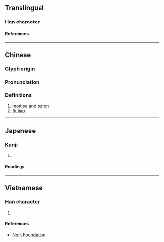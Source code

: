 {{character info/new}}
==Translingual==

===Han character===
{{Han char|rn=75|rad=木|as=10|sn=14|four=|canj=DOGJ|ids=⿰木隼}}

====References====
{{Han ref|kx=0544.080|dkj=15264|dj=0931.270|hdz=21264.110|uh=69AB}}

----

==Chinese==
{{zh-forms}}

===Glyph origin===
{{Han etym}}

===Pronunciation===
{{zh-pron
|m=sǔn
|c=seon2
|mn=sún
|mc=y
|oc=y
|ma=
|cat=n,v
}}

===Definitions===
{{zh-hanzi}}

# [[mortise]] and [[tenon]]
# [[fit into]]

----

==Japanese==

===Kanji===
{{ja-kanji|grade=|rs=木10}}

# {{defn|lang=ja|sort=木10}}

====Readings====
{{ja-readings
|on=しゅん
|kun=ほぞ
}}

----

==Vietnamese==

===Han character===
{{vi-readings|rs=木10|reading=chuẩn}}

# {{defn|lang=vi|sort=木10}}

====References====
*[http://nomfoundation.org/common/nom_details.php?codepoint=69ab Nom Foundation]